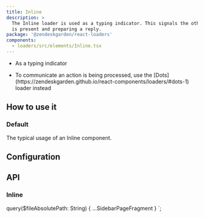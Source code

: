 ```yaml
---
title: Inline
description: >
  The Inline loader is used as a typing indicator. This signals the other party
  is present and preparing a reply.
package: '@zendeskgarden/react-loaders'
components:
  - loaders/src/elements/Inline.tsx
---
```


<Usage>
  <Use>
    <ul>
      <li>As a typing indicator</li>
    </ul>
  </Use>
  <Misuse>
    <ul>
      <li>
        <Markdown>
          To communicate an action is being processed, use the
          [Dots](https://zendeskgarden.github.io/react-components/loaders/#dots-1) loader instead
        </Markdown>
      </li>
    </ul>
  </Misuse>
</Usage>

## How to use it

### Default

The typical usage of an Inline component.


<CodeExample code={DefaultCode}>
  <Default />
</CodeExample>

## Configuration

<Configuration reactPackage={props.data.mdx.package} components={props.data.mdx.components} />

## API

### Inline

<PropSheet components={props.data.mdx.components} componentName="inline" />


  query($fileAbsolutePath: String) {
    ...SidebarPageFragment
  }
`;
